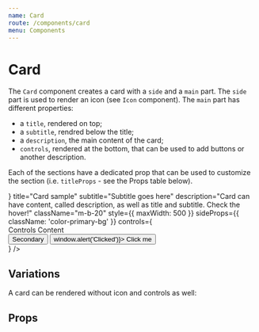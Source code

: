 ```yaml
---
name: Card
route: /components/card
menu: Components
---
```




# Card

The `Card` component creates a card with a `side` and a `main` part.
The `side` part is used to render an icon (see `Icon` component).
The `main` part has different properties:

-   a `title`, rendered on top;
-   a `subtitle`, rendred below the title;
-   a `description`, the main content of the card;
-   `controls`, rendered at the bottom, that can be used to add buttons or another description.

Each of the sections have a dedicated prop that can be used to customize the section (i.e. `titleProps` - see the Props table below).

<Playground>
    <Card
        standingHover={true}
        icon={<Icon name="home" size="big" className="color-primary" />}
        title="Card sample"
        subtitle="Subtitle goes here"
        description="Card can have content, called description, as well as title and subtitle. Check the hover!"
        className="m-b-20"
        style={{ maxWidth: 500 }}
        sideProps={{ className: 'color-primary-bg' }}
        controls={
            <Fragment>
                <div>Controls Content</div>
                <div>
                    <Button size="smaller" mean="regular-reverse" className="m-r-5">
                        Secondary
                    </Button>
                    <Button size="smaller" mean="positive" onClick={() => window.alert('Clicked')}>
                        Click me
                    </Button>
                </div>
            </Fragment>
        }
    />
</Playground>

## Variations

A card can be rendered without icon and controls as well:

<Playground>
    <Card
        standingHover={true}
        title="Card sample"
        subtitle="Example of a card"
        description="This card has only the main elements: title, subtitle and description. It also has fixed width."
        className="m-b-20"
        style={{ width: 300 }}
    />
</Playground>

## Props

<Props of={Card} />
